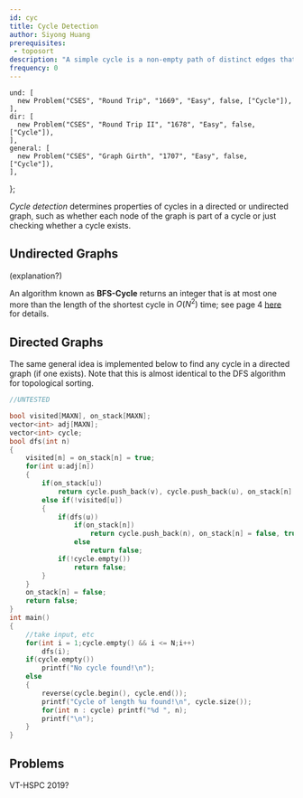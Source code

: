 ```yaml
---
id: cyc
title: Cycle Detection
author: Siyong Huang
prerequisites: 
 - toposort
description: "A simple cycle is a non-empty path of distinct edges that start and end at the same vertex such that no vertex appears more than once. Describes how to detect cycles in both directed and undirected graphs."
frequency: 0
---
```



    und: [
      new Problem("CSES", "Round Trip", "1669", "Easy", false, ["Cycle"]),
    ],
    dir: [
      new Problem("CSES", "Round Trip II", "1678", "Easy", false, ["Cycle"]),
    ],
    general: [
      new Problem("CSES", "Graph Girth", "1707", "Easy", false, ["Cycle"]),
    ],
};


*Cycle detection* determines properties of cycles in a directed or undirected graph, such as whether each node of the graph is part of a cycle or just checking whether a cycle exists. 

## Undirected Graphs

<Problems problems={problems.und} />

(explanation?)

<Optional title="+1 Approximation for Shortest Cycle">

An algorithm known as **BFS-Cycle** returns an integer that is at most one more than the length of the shortest cycle in $O(N^2)$ time; see page 4 [here](https://people.csail.mit.edu/virgi/6.890/lecture9.pdf) for details.

</Optional>

## Directed Graphs

<Problems problems={problems.dir} />

The same general idea is implemented below to find any cycle in a directed graph (if one exists). Note that this is almost identical to the DFS algorithm for topological sorting.

<LanguageSection>

<CPPSection>

```cpp
//UNTESTED

bool visited[MAXN], on_stack[MAXN];
vector<int> adj[MAXN];
vector<int> cycle;
bool dfs(int n)
{
	visited[n] = on_stack[n] = true;
	for(int u:adj[n])
	{
		if(on_stack[u])
			return cycle.push_back(v), cycle.push_back(u), on_stack[n] = on_stack[u] = false, true;
		else if(!visited[u])
		{
			if(dfs(u))
				if(on_stack[n])
					return cycle.push_back(n), on_stack[n] = false, true;
				else
					return false;
			if(!cycle.empty())
				return false;
		}
	}
	on_stack[n] = false;
	return false;
}
int main()
{
	//take input, etc
	for(int i = 1;cycle.empty() && i <= N;i++)
		dfs(i);
	if(cycle.empty())
		printf("No cycle found!\n");
	else
	{
		reverse(cycle.begin(), cycle.end());
		printf("Cycle of length %u found!\n", cycle.size());
		for(int n : cycle) printf("%d ", n);
		printf("\n");
	}
}
```

</CPPSection>

<JavaSection>



</JavaSection>

</LanguageSection>



## Problems

<Problems problems={problems.general} />

VT-HSPC 2019?